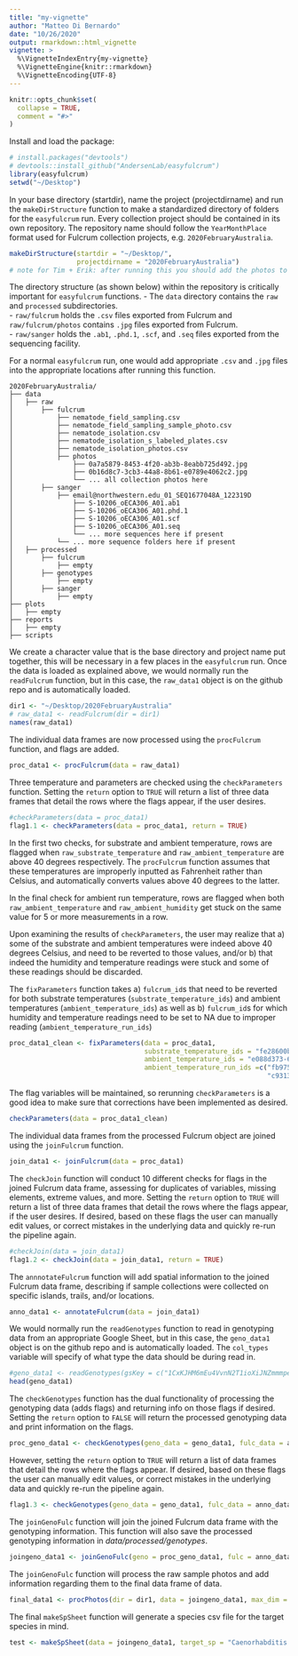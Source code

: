 ```yaml
---
title: "my-vignette"
author: "Matteo Di Bernardo"
date: "10/26/2020"
output: rmarkdown::html_vignette
vignette: >
  %\VignetteIndexEntry{my-vignette}
  %\VignetteEngine{knitr::rmarkdown}
  %\VignetteEncoding{UTF-8}
---
```


```r
knitr::opts_chunk$set(
  collapse = TRUE,
  comment = "#>"
)
```

Install and load the package:

```r
# install.packages("devtools")
# devtools::install_github("AndersenLab/easyfulcrum")
library(easyfulcrum)
setwd("~/Desktop")
```

In your base directory (startdir), name the project (projectdirname) and run the `makeDirStructure` function to make a standardized directory of folders for the `easyfulcrum` run. Every collection project should be contained in its own repository. The repository name should follow the `YearMonthPlace` format used for Fulcrum collection projects, e.g. `2020FebruaryAustralia`.<br>

```r
makeDirStructure(startdir = "~/Desktop/",
                 projectdirname = "2020FebruaryAustralia")
# note for Tim + Erik: after running this you should add the photos to the appropriate subfolder
```

The directory structure (as shown below) within the repository is critically important for
`easyfulcrum` functions.
    - The `data` directory contains the  `raw` and `processed` subdirectories.<br>
      - `raw/fulcrum` holds the `.csv` files exported from Fulcrum and `raw/fulcrum/photos` contains `.jpg` files exported from Fulcrum.<br>
      - `raw/sanger` holds the `.ab1`, `.phd.1`, `.scf`, and `.seq` files exported from the sequencing facility.<br>

For a normal `easyfulcrum` run, one would add appropriate `.csv` and `.jpg` files into the appropriate locations after running this function.
      
```
2020FebruaryAustralia/
├── data
│   ├── raw
│       ├── fulcrum
│           ├── nematode_field_sampling.csv
│           ├── nematode_field_sampling_sample_photo.csv
│           ├── nematode_isolation.csv
│           ├── nematode_isolation_s_labeled_plates.csv
│           ├── nematode_isolation_photos.csv
│           ├── photos
│               ├── 0a7a5879-8453-4f20-ab3b-8eabb725d492.jpg
│               ├── 0b16d8c7-3cb3-44a8-8b61-e0789e4062c2.jpg
│               └── ... all collection photos here
│       ├── sanger
│           ├── email@northwestern.edu_01_SEQ1677048A_122319D
│               ├── S-10206_oECA306_A01.ab1
│               ├── S-10206_oECA306_A01.phd.1
│               ├── S-10206_oECA306_A01.scf
│               ├── S-10206_oECA306_A01.seq
│               └── ... more sequences here if present
│           └── ... more sequence folders here if present
│   ├── processed
│       ├── fulcrum
│           ├── empty
│       ├── genotypes
│           ├── empty
│       ├── sanger
│           ├── empty
├── plots
│   ├── empty
├── reports
│   ├── empty
├── scripts
```

We create a character value that is the base directory and project name put together, this will be necessary in a few places in the `easyfulcrum` run. Once the data is loaded as explained above, we would normally run the `readFulcrum` function, but in this case, the `raw_data1` object is on the github repo and is automatically loaded.

```r
dir1 <- "~/Desktop/2020FebruaryAustralia"
# raw_data1 <- readFulcrum(dir = dir1)
names(raw_data1)
```

The individual data frames are now processed using the `procFulcrum` function, and flags are added.

```r
proc_data1 <- procFulcrum(data = raw_data1)
```

Three temperature and parameters are checked using the `checkParameters` function. Setting the `return` option to `TRUE` will return a list of three data frames that detail the rows where the flags appear, if the user desires. 

```r
#checkParameters(data = proc_data1)
flag1.1 <- checkParameters(data = proc_data1, return = TRUE)
```

In the first two checks, for substrate and ambient temperature, rows are flagged when `raw_substrate_temperature` and `raw_ambient_temperature` are above 40 degrees respectively. The `procFulcrum` function assumes that these temperatures are improperly inputted as Fahrenheit rather than Celsius, and automatically converts values above 40 degrees to the latter.<br>

In the final check for ambient run temperature, rows are flagged when both `raw_ambient_temperature` and `raw_ambient_humidity` get stuck on the same value for 5 or more measurements in a row.<br>

Upon examining the results of `checkParameters`, the user may realize that a) some of the substrate and ambient temperatures were indeed above 40 degrees Celsius, and need to be reverted to those values, and/or b) that indeed the humidity and temperature readings were stuck and some of these readings should be discarded.<br>

The `fixParameters` function takes a) `fulcrum_id`s that need to be reverted for both substrate temperatures (`substrate_temperature_ids`) and ambient temperatures (`ambient_temperature_ids`) as well as b) `fulcrum_id`s for which humidity and temperature readings need to be set to NA due to improper reading (`ambient_temperature_run_ids`)


```r
proc_data1_clean <- fixParameters(data = proc_data1,
                                  substrate_temperature_ids = "fe28600b-c78a-4545-a525-28dfb3e5d84c",
                                  ambient_temperature_ids = "e088d373-6f4a-48c3-b672-2f6a43747595",
                                  ambient_temperature_run_ids =c("fb975ace-0036-4a80-b073-8ff638f35786",
                                                                 "c9313751-3f96-41f6-9d5e-b8dc994f5edb"))
```

The flag variables will be maintained, so rerunning `checkParameters` is a good idea to make sure that corrections have been implemented as desired.

```r
checkParameters(data = proc_data1_clean)
```

The individual data frames from the processed Fulcrum object are joined using the `joinFulcrum` function.

```r
join_data1 <- joinFulcrum(data = proc_data1)
```

The `checkJoin` function will conduct 10 different checks for flags in the joined Fulcrum data frame, assessing for duplicates of variables, missing elements, extreme values, and more. Setting the `return` option to `TRUE` will return a list of three data frames that detail the rows where the flags appear, if the user desires. If desired, based on these flags the user can manually edit values, or correct mistakes in the underlying data and quickly re-run the pipeline again.

```r
#checkJoin(data = join_data1)
flag1.2 <- checkJoin(data = join_data1, return = TRUE)
```

The `annnotateFulcrum` function will add spatial information to the joined Fulcrum data frame, describing if sample collections were collected on specific islands, trails, and/or locations. 

```r
anno_data1 <- annotateFulcrum(data = join_data1)
```

We would normally run the `readGenotypes` function to read in genotyping data from an appropriate Google Sheet, but in this case, the `geno_data1` object is on the github repo and is automatically loaded. The `col_types` variable will specify of what type the data should be during read in.

```r
#geno_data1 <- readGenotypes(gsKey = c("1CxKJHM6mEu4VvnN2T1ioXiJNZmmmpeosmECP2zeAPmY"))
head(geno_data1)
```

The `checkGenotypes` function has the dual functionality of processing the genotyping data (adds flags) and returning info on those flags if desired. Setting the `return` option to `FALSE` will return the processed genotyping data and print information on the flags.

```r
proc_geno_data1 <- checkGenotypes(geno_data = geno_data1, fulc_data = anno_data1, return = FALSE)
```

However, setting the `return` option to `TRUE` will return a list of data frames that detail the rows where the flags appear. If desired, based on these flags the user can manually edit values, or correct mistakes in the underlying data and quickly re-run the pipeline again.

```r
flag1.3 <- checkGenotypes(geno_data = geno_data1, fulc_data = anno_data1, return = TRUE)
```

The `joinGenoFulc` function will join the joined Fulcrum data frame with the genotyping information. This function will also save the processed genotyping information in _data/processed/genotypes_. 

```r
joingeno_data1 <- joinGenoFulc(geno = proc_geno_data1, fulc = anno_data1, dir = dir1)
```

The `joinGenoFulc` function will process the raw sample photos and add information regarding them to the final data frame of data. 

```r
final_data1 <- procPhotos(dir = dir1, data = joingeno_data1, max_dim = 500, overwrite = T)
```

The final `makeSpSheet` function will generate a species csv file for the target species in mind.

```r
test <- makeSpSheet(data = joingeno_data1, target_sp = "Caenorhabditis tropicalis")
```
